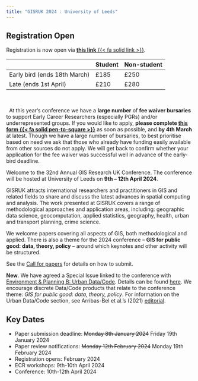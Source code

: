 ```yaml
---
title: "GISRUK 2024 : University of Leeds"
---
```


::: {.callout-important icon=true}

## Registration Open
Registration is now open via [ **this link**  {{< fa solid link >}}](https://eu.eventscloud.com/ereg/index.php?eventid=200272788&).  


|                              | Student  | Non-student |
|------------------------------|----------|-------------|
| Early bird (ends 18th March) | £185     | £250        |
| Late (ends 1st April)        | £210     | £280        |


<br>

<div class="inline"> <i class="fa-regular fa-bullhorn fa-beat-fade fa-xl" style="color:#b6545c; --fa-animation-duration: 2s; --fa-fade-opacity: 0.6;" ></i> &nbsp;  At this year's  conference we have a **large number** of **fee waiver bursaries** to support Early Career Researchers (especially PGRs) and/or underrepresented groups. If you would like to apply, **please complete [ this form   {{< fa solid pen-to-square >}}](https://forms.office.com/Pages/ResponsePage.aspx?id=qO3qvR3IzkWGPlIypTW3y1I2HYK5iBtEj9M0G1W-2f5UMUFPSFVQSDM3Q1RUTlBXN1pTUk1XNlJMQS4u)** as soon as possible, and **by 4th March** at latest. Though we have a large number of bursaries, to best prioritise based on need we ask that those who already have funding easily available from other sources do not apply. We will get back to confirm whether your application for the fee waiver was successful well in advance of the early-bird deadline. </div>

:::

Welcome to the 32nd Annual GIS Research UK Conference. The conference will be hosted at University of Leeds on **9th -- 12th April 2024**.

GISRUK attracts international researchers and practitioners in GIS and related fields to share and discuss the latest advances in spatial computing and analysis. The work presented at GISRUK covers a range of methodological approaches and application areas, including: geographic data science, geocomputation, applied statistics, geography, health, urban and transport planning, crime science.

We welcome papers covering all aspects of GIS, both methodological and applied. There is also a theme for the 2024 conference --  **GIS for public good: data, theory, policy** -- around which keynotes and other activity will be structured.

See the [Call for papers](cfp/) for details on how to submit.

**New**. We have agreed a Special Issue linked to the conference with [Environment & Planning B: Urban Data/Code](https://uk.sagepub.com/en-gb/eur/environment-and-planning-b-urban-analytics-and-city-science/journal203385#description). 
Details can be found [here](si/).
We encourage discrete Data/Code products that relate to the conference theme: *GIS for public good: data, theory, policy*. 
For information on the Urban Data/Code section, see Arribas-Bel et al.'s (2021) [editorial](https://journals.sagepub.com/doi/full/10.1177/23998083211059670?_gl=1*1y72m9o*_ga*MTM3ODc1NzM1OS4xNjQyNzA4NjE5*_ga_60R758KFDG*MTcwMzE2MjMwMS40NC4wLjE3MDMxNjIzMDEuNjAuMC4w).

## Key Dates

* Paper submission deadline: ~~Monday 8th January 2024~~ Friday 19th January 2024
* Paper review notifications: ~~Monday 12th February 2024~~ Monday 19th February 2024
* Registration opens: February 2024
* ECR workshops: 9th-10th April 2024
* Conference: 10th-12th April 2024
